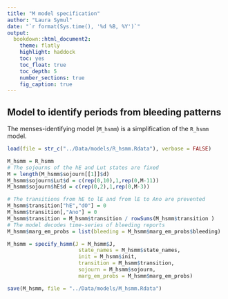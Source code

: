 ```yaml
---
title: "M model specification"
author: "Laura Symul"
date: "`r format(Sys.time(), '%d %B, %Y')`"
output: 
  bookdown::html_document2: 
    theme: flatly
    highlight: haddock
    toc: yes
    toc_float: true
    toc_depth: 5
    number_sections: true
    fig_caption: true
---
```



## Model to identify periods from bleeding patterns

The menses-identifying model (`M_hsmm`) is a simplification of the `R_hsmm` model.

```r

load(file = str_c("../Data/models/R_hsmm.Rdata"), verbose = FALSE)

M_hsmm = R_hsmm
# The sojourns of the hE and Lut states are fixed
M = length(M_hsmm$sojourn[[1]]$d)
M_hsmm$sojourn$Lut$d = c(rep(0,10),1,rep(0,M-11))
M_hsmm$sojourn$hE$d = c(rep(0,2),1,rep(0,M-3))

# The transitions from hE to lE and from lE to Ano are prevented
M_hsmm$transition["hE","dO"] = 0
M_hsmm$transition[,"Ano"] = 0
M_hsmm$transition = M_hsmm$transition / rowSums(M_hsmm$transition )
# The model decodes time-series of bleeding reports
M_hsmm$marg_em_probs = list(bleeding = M_hsmm$marg_em_probs$bleeding)

M_hsmm = specify_hsmm(J = M_hsmm$J,
                       state_names = M_hsmm$state_names,
                       init = M_hsmm$init, 
                       transition = M_hsmm$transition,
                       sojourn = M_hsmm$sojourn,
                       marg_em_probs = M_hsmm$marg_em_probs)

save(M_hsmm, file = "../Data/models/M_hsmm.Rdata")

```

